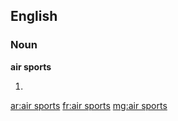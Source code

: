 ==English==

===Noun===
'''air sports'''

# {{plural of|[[air sport]]}}

[[ar:air sports]]
[[fr:air sports]]
[[mg:air sports]]